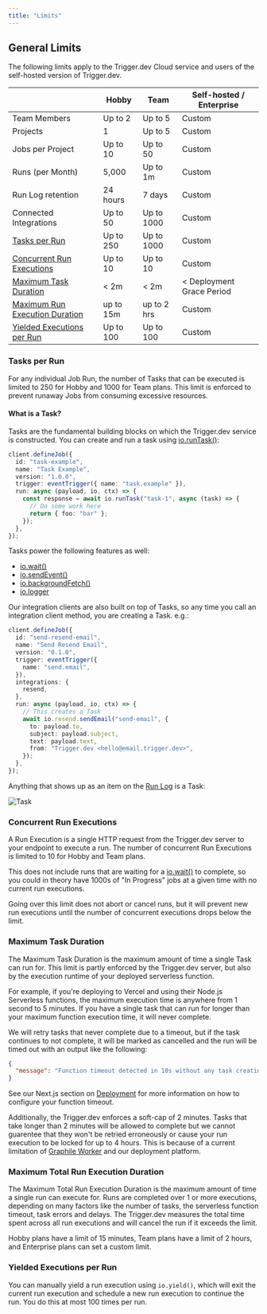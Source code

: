 ```yaml
---
title: "Limits"
---
```


## General Limits

The following limits apply to the Trigger.dev Cloud service and users of the self-hosted version of Trigger.dev.

|                                                                         | Hobby     | Team        | Self-hosted / Enterprise  |
| ----------------------------------------------------------------------- | --------- | ----------- | ------------------------- |
| Team Members                                                            | Up to 2   | Up to 5     | Custom                    |
| Projects                                                                | 1         | Up to 5     | Custom                    |
| Jobs per Project                                                        | Up to 10  | Up to 50    | Custom                    |
| Runs (per Month)                                                        | 5,000     | Up to 1m    | Custom                    |
| Run Log retention                                                       | 24 hours  | 7 days      | Custom                    |
| Connected Integrations                                                  | Up to 50  | Up to 1000  | Custom                    |
| [Tasks per Run](#tasks-per-runs)                                        | Up to 250 | Up to 1000  | Custom                    |
| [Concurrent Run Executions](#concurrent-run-executions)                 | Up to 10  | Up to 10    | Custom                    |
| [Maximum Task Duration](#maximum-task-duration)                         | < 2m      | < 2m        | < Deployment Grace Period |
| [Maximum Run Execution Duration](#maximum-total-run-execution-duration) | up to 15m | up to 2 hrs | Custom                    |
| [Yielded Executions per Run](#yielded-executions-per-run)               | Up to 100 | Up to 100   | Custom                    |

### Tasks per Run

For any individual Job Run, the number of Tasks that can be executed is limited to 250 for Hobby and 1000 for Team plans. This limit is enforced to prevent runaway Jobs from consuming excessive resources.

#### What is a Task?

Tasks are the fundamental building blocks on which the Trigger.dev service is constructed. You can create and run a task using [io.runTask()](/sdk/io/runtask):

```ts
client.defineJob({
  id: "task-example",
  name: "Task Example",
  version: "1.0.0",
  trigger: eventTrigger({ name: "task.example" }),
  run: async (payload, io, ctx) => {
    const response = await io.runTask("task-1", async (task) => {
      // Do some work here
      return { foo: "bar" };
    });
  },
});
```

Tasks power the following features as well:

- [io.wait()](/sdk/io/wait)
- [io.sendEvent()](/sdk/io/sendevent)
- [io.backgroundFetch()](/sdk/io/backgroundfetch)
- [io.logger](/sdk/io/logger)

Our integration clients are also built on top of Tasks, so any time you call an integration client method, you are creating a Task. e.g.:

```ts
client.defineJob({
  id: "send-resend-email",
  name: "Send Resend Email",
  version: "0.1.0",
  trigger: eventTrigger({
    name: "send.email",
  }),
  integrations: {
    resend,
  },
  run: async (payload, io, ctx) => {
    // This creates a Task
    await io.resend.sendEmail("send-email", {
      to: payload.to,
      subject: payload.subject,
      text: payload.text,
      from: "Trigger.dev <hello@email.trigger.dev>",
    });
  },
});
```

Anything that shows up as an item on the [Run Log](/documentation/guides/viewing-runs#run-page) is a Task:

![Task](/images/task.png)

### Concurrent Run Executions

A Run Execution is a single HTTP request from the Trigger.dev server to your endpoint to execute a run. The number of concurrent Run Executions is limited to 10 for Hobby and Team plans.

This does not include runs that are waiting for a [io.wait()](/sdk/io/wait) to complete, so you could in theory have 1000s of "In Progress" jobs at a given time with no current run executions.

Going over this limit does not abort or cancel runs, but it will prevent new run executions until the number of concurrent executions drops below the limit.

### Maximum Task Duration

The Maximum Task Duration is the maximum amount of time a single Task can run for. This limit is partly enforced by the Trigger.dev server, but also by the execution runtime of your deployed serverless function.

For example, if you're deploying to Vercel and using their Node.js Serverless functions, the maximum execution time is anywhere from 1 second to 5 minutes. If you have a single task that can run for longer than your maximum function execution time, it will never complete.

We will retry tasks that never complete due to a timeout, but if the task continues to not complete, it will be marked as cancelled and the run will be timed out with an output like the following:

```json
{
  "message": "Function timeout detected in 10s without any task creation. This is unexpected behavior and could lead to an infinite execution error because the run will never finish. This is likely caused by task \"initial-long-task\" execution exceeding the function timeout"
}
```

See our Next.js section on [Deployment](/documentation/guides/platforms/nextjs#deployment) for more information on how to configure your function timeout.

Additionally, the Trigger.dev enforces a soft-cap of 2 minutes. Tasks that take longer than 2 minutes will be allowed to complete but we cannot guarentee that they won't be retried erroneously or cause your run execution to be locked for up to 4 hours. This is because of a current limitation of [Graphile Worker](https://github.com/graphile/worker) and our deployment platform.

### Maximum Total Run Execution Duration

The Maximum Total Run Execution Duration is the maximum amount of time a single run can execute for. Runs are completed over 1 or more executions, depending on many factors like the number of tasks, the serverless function timeout, task errors and delays. The Trigger.dev measures the total time spent across all run executions and will cancel the run if it exceeds the limit.

Hobby plans have a limit of 15 minutes, Team plans have a limit of 2 hours, and Enterprise plans can set a custom limit.

### Yielded Executions per Run

You can manually yield a run execution using `io.yield()`, which will exit the current run execution and schedule a new run execution to continue the run. You do this at most 100 times per run.
